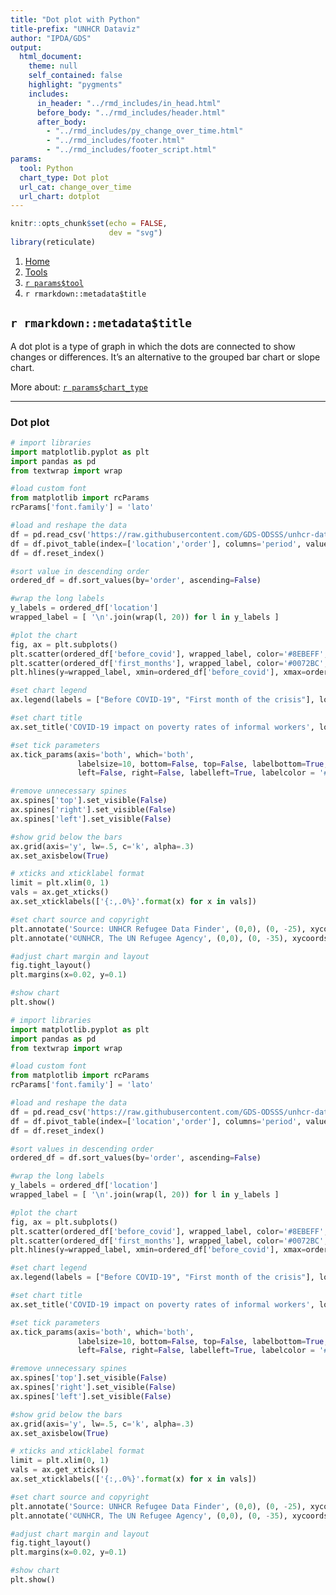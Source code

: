 ```yaml
---
title: "Dot plot with Python"
title-prefix: "UNHCR Dataviz"
author: "IPDA/GDS"
output:
  html_document:
    theme: null
    self_contained: false
    highlight: "pygments"
    includes:
      in_header: "../rmd_includes/in_head.html"
      before_body: "../rmd_includes/header.html"
      after_body:
        - "../rmd_includes/py_change_over_time.html"
        - "../rmd_includes/footer.html"
        - "../rmd_includes/footer_script.html"
params:
  tool: Python
  chart_type: Dot plot
  url_cat: change_over_time
  url_chart: dotplot
---
```


```r
knitr::opts_chunk$set(echo = FALSE,
                      dev = "svg")
library(reticulate)
```

<main id="tools" class="container py-5">

<!-- Breadcrumb is filled automatically with the text from Title and Tool parameter in YAML --> 
<nav aria-label="breadcrumb">
    <ol class="breadcrumb">
        <li class="breadcrumb-item"><a href="../../">Home</a></li>
        <li class="breadcrumb-item"><a href="../">Tools</a></li>
        <li class="breadcrumb-item"><a href="../`r tolower(params$tool)`/">`r params$tool`</a></li>
        <li class="breadcrumb-item active" aria-current="page">`r rmarkdown::metadata$title`</li>
    </ol>
</nav>

<!-- Intro header --> 
<div class="my-5 text-center">

## `r rmarkdown::metadata$title`

<div class="row justify-content-center">
<div class="col-lg-8">

<!-- Only text to change below, the rest comes from the YAML --> 
A dot plot is a type of graph in which the dots are connected to show changes or differences. It’s an alternative to the grouped bar chart or slope chart.

More about: <a href="../../chart_gallery/`r params$url_cat`.html#`r params$url_chart`">`r params$chart_type`</a>

</div>
</div>
</div>

----

<!-- Beginning of section, should be preceded by hr (----) --> 
<section class="my-5">

### Dot plot

<div class="row">

<!-- First column for large screen --> 
<div class="col-lg-6">

```python
# import libraries
import matplotlib.pyplot as plt
import pandas as pd
from textwrap import wrap

#load custom font
from matplotlib import rcParams
rcParams['font.family'] = 'lato'

#load and reshape the data
df = pd.read_csv('https://raw.githubusercontent.com/GDS-ODSSS/unhcr-dataviz-platform/master/data/change_over_time/dot_plot.csv')
df = df.pivot_table(index=['location','order'], columns='period', values='percent', sort=False)
df = df.reset_index()

#sort value in descending order
ordered_df = df.sort_values(by='order', ascending=False)

#wrap the long labels
y_labels = ordered_df['location']
wrapped_label = [ '\n'.join(wrap(l, 20)) for l in y_labels ]

#plot the chart
fig, ax = plt.subplots()
plt.scatter(ordered_df['before_covid'], wrapped_label, color='#8EBEFF', label='before_covid')
plt.scatter(ordered_df['first_months'], wrapped_label, color='#0072BC', label='first_months')
plt.hlines(y=wrapped_label, xmin=ordered_df['before_covid'], xmax=ordered_df['first_months'], color='#666666')

#set chart legend
ax.legend(labels = ["Before COVID-19", "First month of the crisis"], loc=(0,0.98), ncol=2, frameon=False, fontsize=10, labelcolor='#333333',handlelength=0.7, borderpad=0, handletextpad=0.5)

#set chart title
ax.set_title('COVID-19 impact on poverty rates of informal workers', loc='left', fontweight='bold', pad=25, fontsize=14, color='#000000')

#set tick parameters 
ax.tick_params(axis='both', which='both', 
               labelsize=10, bottom=False, top=False, labelbottom=True, 
               left=False, right=False, labelleft=True, labelcolor = '#333333')

#remove unnecessary spines 
ax.spines['top'].set_visible(False)
ax.spines['right'].set_visible(False)
ax.spines['left'].set_visible(False)

#show grid below the bars
ax.grid(axis='y', lw=.5, c='k', alpha=.3)
ax.set_axisbelow(True)

# xticks and xticklabel format
limit = plt.xlim(0, 1)
vals = ax.get_xticks()
ax.set_xticklabels(['{:,.0%}'.format(x) for x in vals])

#set chart source and copyright
plt.annotate('Source: UNHCR Refugee Data Finder', (0,0), (0, -25), xycoords='axes fraction', textcoords='offset points', va='top', color = '#666666', fontsize=9)
plt.annotate('©UNHCR, The UN Refugee Agency', (0,0), (0, -35), xycoords='axes fraction', textcoords='offset points', va='top', color = '#666666', fontsize=9)

#adjust chart margin and layout
fig.tight_layout()
plt.margins(x=0.02, y=0.1)

#show chart
plt.show()
```

</div>
<!-- End First column --->

<!-- Second column for large screen --> 
<div class="col-lg-6">



```python
# import libraries
import matplotlib.pyplot as plt
import pandas as pd
from textwrap import wrap

#load custom font
from matplotlib import rcParams
rcParams['font.family'] = 'lato'

#load and reshape the data
df = pd.read_csv('https://raw.githubusercontent.com/GDS-ODSSS/unhcr-dataviz-platform/master/data/change_over_time/dot_plot.csv')
df = df.pivot_table(index=['location','order'], columns='period', values='percent', sort=False)
df = df.reset_index()

#sort values in descending order
ordered_df = df.sort_values(by='order', ascending=False)

#wrap the long labels
y_labels = ordered_df['location']
wrapped_label = [ '\n'.join(wrap(l, 20)) for l in y_labels ]

#plot the chart
fig, ax = plt.subplots()
plt.scatter(ordered_df['before_covid'], wrapped_label, color='#8EBEFF', label='before_covid')
plt.scatter(ordered_df['first_months'], wrapped_label, color='#0072BC', label='first_months')
plt.hlines(y=wrapped_label, xmin=ordered_df['before_covid'], xmax=ordered_df['first_months'], color='#666666')

#set chart legend
ax.legend(labels = ["Before COVID-19", "First month of the crisis"], loc=(0,0.98), ncol=2, frameon=False, fontsize=10, labelcolor='#333333',handlelength=0.7, borderpad=0, handletextpad=0.5)

#set chart title
ax.set_title('COVID-19 impact on poverty rates of informal workers', loc='left', fontweight='bold', pad=25, fontsize=14, color='#000000')

#set tick parameters 
ax.tick_params(axis='both', which='both', 
               labelsize=10, bottom=False, top=False, labelbottom=True, 
               left=False, right=False, labelleft=True, labelcolor = '#333333')

#remove unnecessary spines 
ax.spines['top'].set_visible(False)
ax.spines['right'].set_visible(False)
ax.spines['left'].set_visible(False)

#show grid below the bars
ax.grid(axis='y', lw=.5, c='k', alpha=.3)
ax.set_axisbelow(True)

# xticks and xticklabel format
limit = plt.xlim(0, 1)
vals = ax.get_xticks()
ax.set_xticklabels(['{:,.0%}'.format(x) for x in vals])

#set chart source and copyright
plt.annotate('Source: UNHCR Refugee Data Finder', (0,0), (0, -25), xycoords='axes fraction', textcoords='offset points', va='top', color = '#666666', fontsize=9)
plt.annotate('©UNHCR, The UN Refugee Agency', (0,0), (0, -35), xycoords='axes fraction', textcoords='offset points', va='top', color = '#666666', fontsize=9)

#adjust chart margin and layout
fig.tight_layout()
plt.margins(x=0.02, y=0.1)

#show chart
plt.show()
```


</div>
<!-- End Second column --->

</div>
</section>
<!-- End of section --->


</main>
